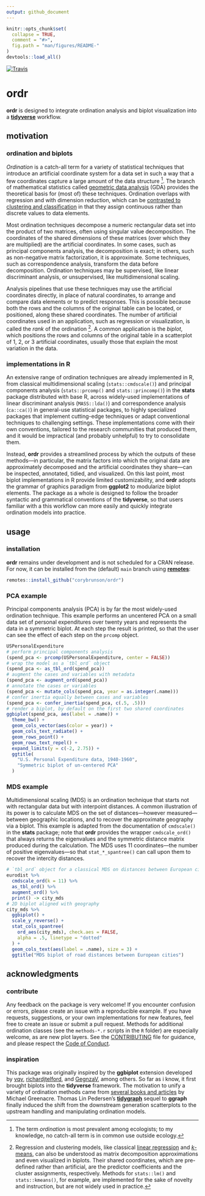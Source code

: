 ```yaml
---
output: github_document
---
```


<!-- edit README.rmd -->

```r
knitr::opts_chunk$set(
  collapse = TRUE,
  comment = "#>",
  fig.path = "man/figures/README-"
)
devtools::load_all()
```

[![Travis](https://travis-ci.org/corybrunson/ordr.svg?branch=main)](https://travis-ci.org/corybrunson/ordr)

# ordr

**ordr** is designed to integrate ordination analysis and biplot visualization into a [**tidyverse**](https://github.com/tidyverse/tidyverse) workflow.

## motivation

### ordination and biplots

_Ordination_ is a catch-all term for a variety of statistical techniques that introduce an artificial coordinate system for a data set in such a way that a few coordinates capture a large amount of the data structure [^ordination].
The branch of mathematical statistics called [geometric data analysis](https://www.springer.com/us/book/9781402022357) (GDA) provides the theoretical basis for (most of) these techniques.
Ordination overlaps with regression and with dimension reduction, which can be [contrasted to clustering and classification](https://towardsdatascience.com/supervised-vs-unsupervised-learning-14f68e32ea8d) in that they assign continuous rather than discrete values to data elements.

Most ordination techniques decompose a numeric rectangular data set into the product of two matrices, often using singular value decomposition. The coordinates of the shared dimensions of these matrices (over which they are multiplied) are the artificial coordinates.
In some cases, such as principal components analysis, the decomposition is exact; in others, such as non-negative matrix factorization, it is approximate. Some techniques, such as correspondence analysis, transform the data before decomposition.
Ordination techniques may be supervised, like linear discriminant analysis, or unsupervised, like multidimensional scaling.

Analysis pipelines that use these techniques may use the artificial coordinates directly, in place of natural coordinates, to arrange and compare data elements or to predict responses. This is possible because both the rows and the columns of the original table can be located, or positioned, along these shared coordinates.
The number of artificial coordinates used in an application, such as regression or visualization, is called the _rank_ of the ordination [^lm-kmeans].
A common application is the _biplot_, which positions the rows and columns of the original table in a scatterplot of 1, 2, or 3 artificial coordinates, usually those that explain the most variation in the data.

### implementations in R

An extensive range of ordination techniques are already implemented in R, from classical multidimensional scaling (`stats::cmdscale()`) and principal components analysis (`stats::prcomp()` and `stats::princomp()`) in the **stats** package distributed with base R, across widely-used implementations of linear discriminant analysis (`MASS::lda()`) and correspondence analysis (`ca::ca()`) in general-use statistical packages, to highly specialized packages that implement cutting-edge techniques or adapt conventional techniques to challenging settings. These implementations come with their own conventions, tailored to the research communities that produced them, and it would be impractical (and probably unhelpful) to try to consolidate them.

Instead, **ordr** provides a streamlined process by which the outputs of these methods&mdash;in particular, the matrix factors into which the original data are approximately decomposed and the artificial coordinates they share&mdash;can be inspected, annotated, tidied, and visualized. On this last point, most biplot implementations in R provide limited customizability, and **ordr** adopts the grammar of graphics paradigm from **ggplot2** to modularize biplot elements. The package as a whole is designed to follow the broader syntactic and grammatical conventions of the **tidyverse**, so that users familiar with a this workflow can more easily and quickly integrate ordination models into practice.

[^ordination]: The term _ordination_ is most prevalent among ecologists; to my knowledge, no catch-all term is in common use outside ecology.
[^lm-kmeans]: Regression and clustering models, like classical [linear regression](http://www.multivariatestatistics.org/chapter2.html) and [_k_-means](http://joelcadwell.blogspot.com/2015/08/matrix-factorization-comes-in-many.html), can also be understood as matrix decomposition approximations and even visualized in biplots. Their shared coordinates, which are pre-defined rather than artificial, are the predictor coefficients and the cluster assignments, respectively. Methods for `stats::lm()` and `stats::kmeans()`, for example, are implemented for the sake of novelty and instruction, but are not widely used in practice.

## usage

### installation

**ordr** remains under development and is not scheduled for a CRAN release. For now, it can be installed from the (default) `main` branch using [**remotes**](https://github.com/r-lib/remotes):

```r
remotes::install_github("corybrunson/ordr")
```

### PCA example

Principal components analysis (PCA) is by far the most widely-used ordination technique.
This example performs an uncentered PCA on a small data set of personal expenditures over twenty years and represents the data in a symmetric biplot. At each step the result is printed, so that the user can see the effect of each step on the `prcomp` object.

```r
USPersonalExpenditure
# perform principal components analysis
(spend_pca <- prcomp(USPersonalExpenditure, center = FALSE))
# wrap the model as a `tbl_ord` object
(spend_pca <- as_tbl_ord(spend_pca))
# augment the cases and variables with metadata
(spend_pca <- augment_ord(spend_pca))
# annotate the cases or variables
(spend_pca <- mutate_cols(spend_pca, year = as.integer(.name)))
# confer inertia equally between cases and variables
(spend_pca <- confer_inertia(spend_pca, c(.5, .5)))
# render a biplot, by default on the first two shared coordinates
ggbiplot(spend_pca, aes(label = .name)) +
  theme_bw() +
  geom_cols_vector(aes(color = year)) +
  geom_cols_text_radiate() +
  geom_rows_point() +
  geom_rows_text_repel() +
  expand_limits(y = c(-2, 2.75)) +
  ggtitle(
    "U.S. Personal Expenditure data, 1940-1960",
    "Symmetric biplot of un-centered PCA"
  )
```

### MDS example

Multidimensional scaling (MDS) is an ordination technique that starts not with rectangular data but with interpoint distances.
A common illustration of its power is to calculate MDS on the set of distances&mdash;however measured&mdash;between geographic locations, and to recover the approximate geography via a biplot. This example is adapted from the documentation of `cmdscale()` in the **stats** package; note that **ordr** provides the wrapper `cmdscale_ord()` that always returns the eigenvalues and the symmetric distance matrix produced during the calculation.
The MDS uses 11 coordinates&mdash;the number of positive eigenvalues&mdash;so that `stat_*_spantree()` can call upon them to recover the intercity distances.

```r
# `tbl_ord` object for a classical MDS on distances between European cities
eurodist %>%
  cmdscale_ord(k = 11) %>%
  as_tbl_ord() %>%
  augment_ord() %>%
  print() -> city_mds
# 2D biplot aligned with geography
city_mds %>%
  ggbiplot() +
  scale_y_reverse() +
  stat_cols_spantree(
    ord_aes(city_mds), check.aes = FALSE,
    alpha = .5, linetype = "dotted"
  ) +
  geom_cols_text(aes(label = .name), size = 3) +
  ggtitle("MDS biplot of road distances between European cities")
```

## acknowledgments

### contribute

Any feedback on the package is very welcome! If you encounter confusion or errors, please create an issue with a reproducible example. If you have requests, suggestions, or your own implementations for new features, feel free to create an issue or submit a pull request.
Methods for additional ordination classes (see the `methods-*.r` scripts in the `R` folder) are especially welcome, as are new plot layers.
See the
[CONTRIBUTING](https://github.com/corybrunson/ordr/blob/main/CONTRIBUTING.md)
file for guidance, and please respect the [Code of
Conduct](https://github.com/corybrunson/ordr/blob/main/CODE_OF_CONDUCT.md).

### inspiration

This package was originally inspired by the **ggbiplot** extension developed by [vqv](https://github.com/vqv/ggbiplot), [richardjtelford](https://github.com/richardjtelford/ggbiplot), and [GegnzaV](https://github.com/GegznaV/ggbiplot), among others. So far as i know, it first brought biplots into the **tidyverse** framework.
The motivation to unify a variety of ordination methods came from [several books and articles](https://www.barcelonagse.eu/research/publications/all?author=Michael%20Greenacre) by Michael Greenacre.
Thomas Lin Pedersen's [**tidygraph**](https://github.com/thomasp85/tidygraph) sequel to **ggraph** finally induced the shift from the downstream generation scatterplots to the upstream handling and manipulating ordination models.
